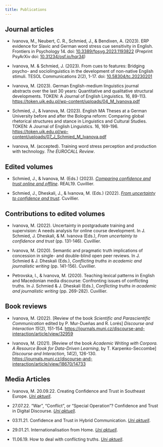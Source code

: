 ```yaml
---
title: Publications
--- 
```

## Journal articles

- Ivanova, M., Neubert, C. R., Schmied, J., & Bendixen, A. (2023). ERP evidence for Slavic and German word stress cue sensitivity in English. Frontiers in Psychology 14. doi: <a href="https://doi.org/10.3389/fpsyg.2023.1193822" target="_blank">10.3389/fpsyg.2023.1193822</a> (Preprint PsyArXiv doi: <a href="http://doi.org/10.31234/osf.io/hqr34" target="_blank">10.31234/osf.io/hqr34</a>)

- Ivanova, M. & Schmied, J. (2023). From cues to features: Bridging psycho- and sociolinguistics in the development of non-native English stimuli. TESOL Communications 2(2), 1-17. doi: <a href="https://doi.org/10.58304/tc.20230201" target="_blank">10.58304/tc.20230201</a>

- Ivanova, M. (2023). German English-medium linguistics journal abstracts over the last 30 years: Quantitative and qualitative structural developments. TOKEN: A Journal of English Linguistics. 16, 89-113. <a href="https://token.ujk.edu.pl/wp-content/uploads/04_M_Ivanova.pdf" target="_blank">https://token.ujk.edu.pl/wp-content/uploads/04_M_Ivanova.pdf</a>

- Schmied, J., & Ivanova, M. (2023). English MA Theses at a German University before and after the Bologna reform: Comparing global rhetorical structures and stance in Linguistics and Cultural Studies. TOKEN: A Journal of English Linguistics. 16, 169-196. <a href="https://token.ujk.edu.pl/wp-content/uploads/07_J_Schmied_M_Ivanova.pdf" target="_blank">https://token.ujk.edu.pl/wp-content/uploads/07_J_Schmied_M_Ivanova.pdf</a>

- Ivanova, M. (accepted). Training word stress perception and production with technology. _The EUROCALL Review_.
  
## Edited volumes

- Schmied, J., & Ivanova, M. (Eds.) (2023). <a href="https://cuvillier.de/de/shop/publications/8837-comparing-confidence-and-trust-online-and-offline" target="_blank">*Comparing confidence and trust online and offline*</a>. REAL19. Cuvillier.

- Schmied, J., Dheskali, J., & Ivanova, M. (Eds.) (2022). <a href="https://cuvillier.de/de/shop/publications/8661-from-uncertainty-to-confidence-and-trust" target="_blank">*From uncertainty to confidence and trust*</a>. Cuvillier.

## Contributions to edited volumes

- Ivanova, M. (2022). Uncertainty in postgraduate training and supervision: A needs analysis for online course development. In J. Schmied, J. Dheskali, & M. Ivanova (Eds.), *From uncertainty to confidence and trust* (pp. 131-146). Cuvillier.

- Ivanova, M. (2020). Semantic and pragmatic truth implications of concession in single- and double-blind open peer reviews. In J. Schmied & J. Dheskali (Eds.), *Conflicting truths in academic and journalistic writing* (pp. 141-156). Cuvillier.

- Petrovska, I., & Ivanova, M. (2020). Teaching lexical patterns in English and Macedonian media discourse: Confronting issues of conflicting truths. In J. Schmied & J. Dheskali (Eds.), *Conflicting truths in academic and journalistic writing* (pp. 269-282). Cuvillier.

## Book reviews

- Ivanova, M. (2022). [Review of the book *Scientific and Parascientific Communication* edited by P. Mur-Dueñas and R. Lorés] *Discourse and Interaction 15*(2), 151-154. <a href="https://journals.muni.cz/discourse-and-interaction/article/view/32959" target="_blank">https://journals.muni.cz/discourse-and-interaction/article/view/32959</a>

- Ivanova, M. (2021). [Review of the book *Academic Writing with Corpora. A Resource Book for Data-Driven Learning*, by T. Karpenko-Seccombe] *Discourse and Interaction*, *14*(2), 126-130. <a href="https://journals.muni.cz/discourse-and-interaction/article/view/18670/14733" target="_blank">https://journals.muni.cz/discourse-and-interaction/article/view/18670/14733</a>

## Media Articles

- Ivanova, M. 20.09.22. Creating Confidence and Trust in Southeast Europe. <a href="https://www.tu-chemnitz.de/tu/pressestelle/aktuell/11476/en" target="_blank">*Uni aktuell*</a>.

- 27.07.22. "War", "Conflict", or "Special Operation"? Confidence and Trust in Digital Discourse. <a href="https://www.tu-chemnitz.de/tu/pressestelle/aktuell/11399/en" target="_blank">*Uni aktuell*</a>.

- 03.11.21. Confidence and Trust in Hybrid Communication. <a href="https://www.tu-chemnitz.de/tu/pressestelle/aktuell/10983/en" target="_blank">*Uni aktuell*</a>.

- 29.01.21. Internationalisation from Home. <a href="https://www.tu-chemnitz.de/tu/pressestelle/aktuell/10550/en" target="_blank">*Uni aktuell*</a>.

- 11.06.19. How to deal with conflicting truths. <a href="https://www.tu-chemnitz.de/tu/pressestelle/aktuell/9509/en" target="_blank">*Uni aktuell*</a>.
